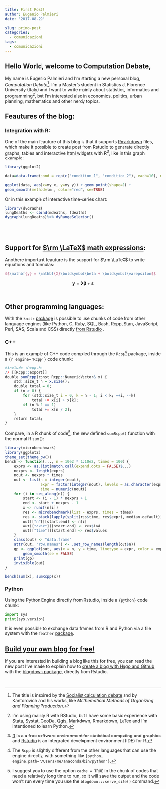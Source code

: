 ```yaml
---
title: First Post!
author: Eugenio Palmieri
date: '2017-08-29'

slug: primo-post
categories:
  - comunicazioni
tags:
  - comunicazioni
---
```


## Hello World, welcome to Computation Debate,

My name is Eugenio Palmieri and I'm starting a new personal blog, *Computation Debate*[^1]. I'm a Master's student in Statistics at Florence University (Italy) and I want to write mainly about statistics, informatics and programming[^2], but I'm interested also in economics, politics, urban planning, mathematics and other nerdy topics.

## Feautures of the blog:

### Integration with R:
One of the main feauture of this blog is that it supports [Rmarkdown](http://rmarkdown.rstudio.com/) files, which make it possible to create post from Rstudio to generate directly graphs, tables and interactive [html widgets](http://www.htmlwidgets.org/) with R[^3], like in this graph example:

```r
library(ggplot2)

data=data.frame(cond = rep(c("condition_1", "condition_2"), each=10), my_x = 1:100 + rnorm(100,sd=9), my_y = 1:100 + rnorm(100,sd=16) )

ggplot(data, aes(x=my_x, y=my_y)) + geom_point(shape=1) +  
geom_smooth(method=lm , color="red", se=TRUE)
```

Or in this example of interactive time-series chart:

```r
library(dygraphs)
lungDeaths <- cbind(mdeaths, fdeaths)
dygraph(lungDeaths)%>% dyRangeSelector()
```

<br>
<br>

## Support for [$\rm \LaTeX$ math expressions](https://en.wikibooks.org/wiki/LaTeX/Mathematics):
Anothere important feauture is the support for $\rm \LaTeX$ to write equations and formulas:
```teX
$$\mathbf{y} = \mathbf{X}\boldsymbol\beta + \boldsymbol\varepsilon$$
```

$$\mathbf{y} = \mathbf{X}\boldsymbol\beta + \boldsymbol\varepsilon$$
<br>

## Other programming languages:

With the `knitr` [package](https://yihui.name/knitr/demo/engines/) is possible to use chunks of code from other language engines (like Python, C, Ruby, SQL, Bash, Rcpp, Stan, JavaScript, Perl, SAS, Scala and CSS) directly [from Rstudio](http://rmarkdown.rstudio.com/authoring_knitr_engines.html) .

### C++
This is an example of C++ code compiled through the `Rcpp`[^4] package, inside a `{r engine='Rcpp'}` code chunk:

```r
#include <Rcpp.h>
// [[Rcpp::export]]
double sumRcpp(const Rcpp::NumericVector& x) {
    std::size_t n = x.size();
    double total = 0;
    if (n > 0) {
        for (std::size_t i = 0, k = n - 1; i < k; ++i, --k)
            total += x[i] + x[k];
        if (n % 2 == 1)
            total += x[n / 2];
    }
    return total;
}
```

Compare, in a R chunk of code[^5], the new defined `sumRcpp()` function with the normal R `sum()`:
```r
library(microbenchmark)
library(ggplot2)
theme_set(theme_bw())
bench <- function(..., n = 10e2 * 1:10e2, times = 100) {
    exprs <- as.list(match.call(expand.dots = FALSE)$...)
    nexprs <- length(exprs)
    nout <- nexprs * times
    out <- list(n = integer(nout),
                expr = factor(integer(nout), levels = as.character(exprs)),
                time = numeric(nout))
    for (i in seq_along(n)) {
        start <- (i - 1) * nexprs + 1
        end <- start + nexprs - 1
        x <- runif(n[i])
        res <- microbenchmark(list = exprs, times = times)
        res <- stack(lapply(split(res$time, res$expr), median.default))
        out[["n"]][start:end] <- n[i]
        out[["expr"]][start:end] <- res$ind
        out[["time"]][start:end] <- res$values
    }
    class(out) <- "data.frame"
    attr(out, "row.names") <- .set_row_names(length(out$n))
    gp <- ggplot(out, aes(x = n, y = time, linetype = expr, color = expr)) +
        geom_smooth(se = FALSE)
    print(gp)
    invisible(out)
}

bench(sum(x), sumRcpp(x))
```

### Python

Using the Python Engine directly from Rstudio, inside a `{python}` code chunk:

```python
import sys
print(sys.version)
```

It is even possible to exchange data frames from R and Python via a file system with the `feather` [package](https://blog.rstudio.com/2016/03/29/feather/).

## [Build your own blog for free!](https://palmierieugenio.github.io/post/build-a-blog-with-hugo-github-and-blogdown/)
If you are interested in building a blog like this for free, you can read the new post I've made to explain how to [create a blog with Hugo and Github](https://palmierieugenio.github.io/post/build-a-blog-with-hugo-github-and-blogdown/) with the [blogdown package](https://github.com/rstudio/blogdown), directly from Rstudio.

<br>

[^1]: The title is inspired by the [Socialist calculation debate](https://en.wikipedia.org/wiki/Socialist_calculation_debate) and by Kantorovich and his works, like *Mathematical Methods of Organizing and Planning Production*.

[^2]: I'm using mainly R with RStudio, but I have some basic experience with Stata, Systat, GeoDa, Qgis, Markdown, Rmarkdown, LaTex and I'm intentioned to learn Python.

[^3]: [R](https://www.r-project.org/) is a a free software environment for statistical computing and graphics and [Rstudio](https://www.rstudio.com) is an integrated development environment (IDE) for R.

[^4]: The `Rcpp` is slightly different from the other languages that can use the engine directly, with something like `{python, engine.path="/Users/me/anaconda/bin/python"}`.

[^5]: I suggest you to use the option `cache = TRUE` in the chunk of codes that need a relatively long time to run, so it will save the output and the code won't run every time you use the `blogdown:::serve_site()` command.